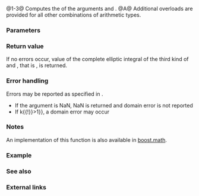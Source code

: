 {{cpp/title|comp_ellint_3|comp_ellint_3f|comp_ellint_3l}}
{{cpp/numeric/special_functions/navbar}}
{{dcl begin}}
{{dcl header|cmath}}
{{dcl rev multi|num=1|since1=c++17|dcl1=
float       comp_ellint_3 ( float k, float nu );
double      comp_ellint_3 ( double k, double nu );
long double comp_ellint_3 ( long double k, long double nu );
|since2=c++23|dcl2=
/* floating-point-type */ comp_ellint_3( /* floating-point-type */ k,
                                         /* floating-point-type */ nu );
}}
{{dcl|num=2|since=c++17|
float       comp_ellint_3f( float k, float nu );
}}
{{dcl|num=3|since=c++17|
long double comp_ellint_3l( long double k, long double nu );
}}
{{dcl h|[[#Notes|Additional overloads]]}}
{{dcl header|cmath}}
{{dcl|num=A|since=c++17|
template&lt; class Arithmetic1, class Arithmetic2 &gt;
/* common-floating-point-type */
    comp_ellint_3( Arithmetic1 k, Arithmetic2 nu );
}}
{{dcl end}}

@1-3@ Computes the {{enwiki|Elliptic integral#Complete elliptic integral of the third kind|complete elliptic integral of the third kind}} of the arguments {{c|k}} and {{c|nu}}.{{rev inl|since=c++23| The library provides overloads of {{tt|std::comp_ellint_3}} for all cv-unqualified floating-point types as the type of the parameters {{c|k}} and {{c|nu}}.}}
@A@ Additional overloads are provided for all other combinations of arithmetic types.

===Parameters===
{{par begin}}
{{par|k|elliptic modulus or eccentricity (a floating-point or integer value)}}
{{par|nu|elliptic characteristic (a floating-point or integer value)}}
{{par end}}

===Return value===
If no errors occur, value of the complete elliptic integral of the third kind of {{c|k}} and {{c|nu}}, that is {{c|std::ellint_3(k, nu, π/2)}}, is returned.

===Error handling===
Errors may be reported as specified in {{lc|math_errhandling}}.
* If the argument is NaN, NaN is returned and domain error is not reported
* If {{math|{{!}}k{{!}}&gt;1}}, a domain error may occur

===Notes===
{{cpp/numeric/special functions/older impl note}}

An implementation of this function is also available in [https://www.boost.org/doc/libs/release/libs/math/doc/html/math_toolkit/ellint/ellint_3.html boost.math].

{{cpp/numeric/special functions/additional overload note|comp_ellint_3}}

===Example===
{{example
|code=
#include &lt;cmath&gt;
#include &lt;iostream&gt;

int main()
{
    std::cout &lt;&lt; std::fixed
              &lt;&lt; "Π(0.5,0) = " &lt;&lt; std::comp_ellint_3(0.5, 0) &lt;&lt; '\n'
              &lt;&lt; "K(0.5)   = " &lt;&lt; std::comp_ellint_1(0.5) &lt;&lt; '\n'
              &lt;&lt; "Π(0,0)   = " &lt;&lt; std::comp_ellint_3(0, 0) &lt;&lt; '\n'
              &lt;&lt; "π/2      = " &lt;&lt; std::acos(-1) / 2 &lt;&lt; '\n'
              &lt;&lt; "Π(0.5,1) = " &lt;&lt; std::comp_ellint_3(0.5, 1) &lt;&lt; '\n';
}
|output=
Π(0.5,0) = 1.685750
K(0.5)   = 1.685750
Π(0,0)   = 1.570796
π/2      = 1.570796
Π(0.5,1) = inf
}}

===See also===
{{dsc begin}}
{{dsc inc|cpp/numeric/special_functions/dsc ellint_3}}
{{dsc end}}

===External links===
{{eli|[https://mathworld.wolfram.com/EllipticIntegraloftheThirdKind.html Weisstein, Eric W. "Elliptic Integral of the Third Kind."] From MathWorld — A Wolfram Web Resource.}}

{{langlinks|de|es|fr|it|ja|pt|ru|zh}}